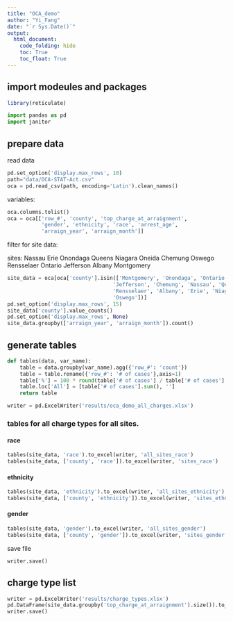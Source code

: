 ```yaml
---
title: "OCA_demo"
author: "Yi_Fang"
date: "`r Sys.Date()`"
output: 
  html_document:
    code_folding: hide
    toc: True
    toc_float: True
---
```


## import modeules and packages

```r
library(reticulate)
```

```python
import pandas as pd
import janitor
```


## prepare data

read data

```python
pd.set_option('display.max_rows', 10)
path="data/OCA-STAT-Act.csv"
oca = pd.read_csv(path, encoding='Latin').clean_names()
```

variables:

```python
oca.columns.tolist()
oca = oca[['row_#', 'county', 'top_charge_at_arraignment', 
           'gender', 'ethnicity', 'race', 'arrest_age', 
           'arraign_year', 'arraign_month']]
```

filter for site data: 

sites: 
Nassau Erie Onondaga Queens 
Niagara Oneida Chemung Oswego 
Rensselaer Ontario Jefferson Albany 
Montgomery

```python
site_data = oca[oca['county'].isin(['Montgomery', 'Onondaga', 'Ontario', 'Oneida',
                                  'Jefferson', 'Chemung', 'Nassau', 'Queens', 
                                  'Rensselaer', 'Albany', 'Erie', 'Niagara',
                                  'Oswego'])]
pd.set_option('display.max_rows', 15)
site_data['county'].value_counts()
pd.set_option('display.max_rows', None)
site_data.groupby(['arraign_year', 'arraign_month']).count()
```

## generate tables

```python
def tables(data, var_name):
    table = data.groupby(var_name).agg({'row_#': 'count'})
    table = table.rename({'row_#': '# of cases'},axis=1)
    table['%'] = 100 * round(table['# of cases'] / table['# of cases'].sum(), 4)
    table.loc['All'] = [table['# of cases'].sum(), ''] 
    return table
```

```python
writer = pd.ExcelWriter('results/oca_demo_all_charges.xlsx')
```

### tables for all charge types for all sites.
#### race

```python
tables(site_data, 'race').to_excel(writer, 'all_sites_race')
tables(site_data, ['county', 'race']).to_excel(writer, 'sites_race')
```
#### ethnicity

```python
tables(site_data, 'ethnicity').to_excel(writer, 'all_sites_ethnicity')
tables(site_data, ['county', 'ethnicity']).to_excel(writer, 'sites_ethnicity')
```

#### gender 
```python
tables(site_data, 'gender').to_excel(writer, 'all_sites_gender')
tables(site_data, ['county', 'gender']).to_excel(writer, 'sites_gender')
```

save file
```python
writer.save()
```

## charge type list
```python
writer = pd.ExcelWriter('results/charge_types.xlsx')
pd.DataFrame(site_data.groupby('top_charge_at_arraignment').size()).to_excel(writer, 'top_charge_at_arraignment')
writer.save()
```


